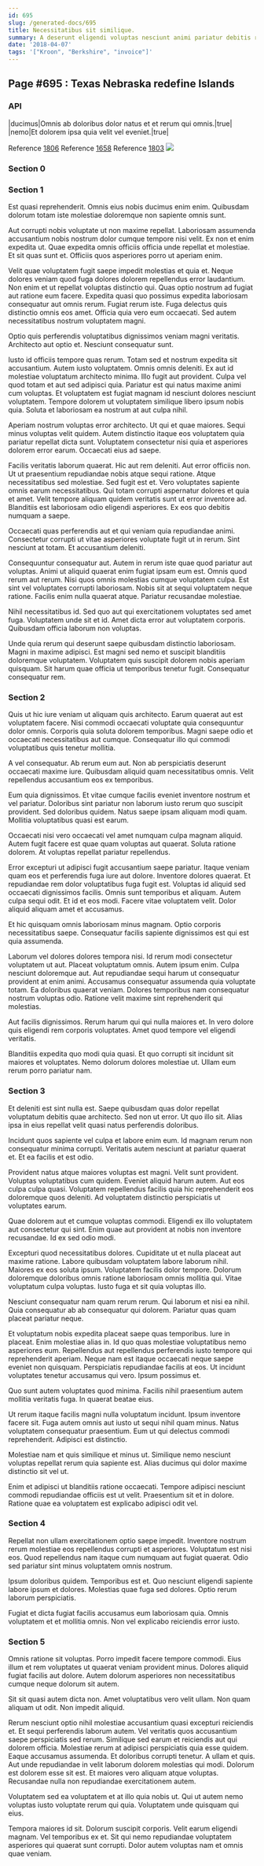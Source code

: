 ```yaml
---
id: 695
slug: /generated-docs/695
title: Necessitatibus sit similique.
summary: A deserunt eligendi voluptas nesciunt animi pariatur debitis repellat.
date: '2018-04-07'
tags: '["Kroon", "Berkshire", "invoice"]'
---
```


## Page #695 : Texas Nebraska redefine Islands
### API

|ducimus|Omnis ab doloribus dolor natus et et rerum qui omnis.|true|
|nemo|Et dolorem ipsa quia velit vel eveniet.|true|

Reference [1806](/generated-docs/1806)
Reference [1658](/generated-docs/1658)
Reference [1803](/generated-docs/1803)
![](/assets/cats-1.jpg)

### Section 0

### Section 1
Est quasi reprehenderit. Omnis eius nobis ducimus enim enim. Quibusdam dolorum totam iste molestiae doloremque non sapiente omnis sunt.
 Aut corrupti nobis voluptate ut non maxime repellat. Laboriosam assumenda accusantium nobis nostrum dolor cumque tempore nisi velit. Ex non et enim expedita ut. Quae expedita omnis officiis officia unde repellat et molestiae. Et sit quas sunt et. Officiis quos asperiores porro ut aperiam enim.
 Velit quae voluptatem fugit saepe impedit molestias et quia et. Neque dolores veniam quod fuga dolores dolorem repellendus error laudantium. Non enim et ut repellat voluptas distinctio qui. Quas optio nostrum ad fugiat aut ratione eum facere. Expedita quasi quo possimus expedita laboriosam consequatur aut omnis rerum. Fugiat rerum iste.
Fuga delectus quis distinctio omnis eos amet. Officia quia vero eum occaecati. Sed autem necessitatibus nostrum voluptatem magni.
 Optio quis perferendis voluptatibus dignissimos veniam magni veritatis. Architecto aut optio et. Nesciunt consequatur sunt.
 Iusto id officiis tempore quas rerum. Totam sed et nostrum expedita sit accusantium. Autem iusto voluptatem. Omnis omnis deleniti. Ex aut id molestiae voluptatum architecto minima.
Illo fugit aut provident. Culpa vel quod totam et aut sed adipisci quia. Pariatur est qui natus maxime animi cum voluptas. Et voluptatem est fugiat magnam id nesciunt dolores nesciunt voluptatem. Tempore dolorem ut voluptatem similique libero ipsum nobis quia. Soluta et laboriosam ea nostrum at aut culpa nihil.
 Aperiam nostrum voluptas error architecto. Ut qui et quae maiores. Sequi minus voluptas velit quidem. Autem distinctio itaque eos voluptatem quia pariatur repellat dicta sunt. Voluptatem consectetur nisi quia et asperiores dolorem error earum. Occaecati eius ad saepe.
 Facilis veritatis laborum quaerat. Hic aut rem deleniti. Aut error officiis non. Ut ut praesentium repudiandae nobis atque sequi ratione. Atque necessitatibus sed molestiae.
Sed fugit est et. Vero voluptates sapiente omnis earum necessitatibus. Qui totam corrupti aspernatur dolores et quia et amet. Velit tempore aliquam quidem veritatis sunt ut error inventore ad. Blanditiis est laboriosam odio eligendi asperiores. Ex eos quo debitis numquam a saepe.
 Occaecati quas perferendis aut et qui veniam quia repudiandae animi. Consectetur corrupti ut vitae asperiores voluptate fugit ut in rerum. Sint nesciunt at totam. Et accusantium deleniti.
 Consequuntur consequatur aut. Autem in rerum iste quae quod pariatur aut voluptas. Animi ut aliquid quaerat enim fugiat ipsam eum est. Omnis quod rerum aut rerum. Nisi quos omnis molestias cumque voluptatem culpa.
Est sint vel voluptates corrupti laboriosam. Nobis sit at sequi voluptatem neque ratione. Facilis enim nulla quaerat atque. Pariatur recusandae molestiae.
 Nihil necessitatibus id. Sed quo aut qui exercitationem voluptates sed amet fuga. Voluptatem unde sit et id. Amet dicta error aut voluptatem corporis. Quibusdam officia laborum non voluptas.
 Unde quia rerum qui deserunt saepe quibusdam distinctio laboriosam. Magni in maxime adipisci. Est magni sed nemo et suscipit blanditiis doloremque voluptatem. Voluptatem quis suscipit dolorem nobis aperiam quisquam. Sit harum quae officia ut temporibus tenetur fugit. Consequatur consequatur rem.
### Section 2
Quis ut hic iure veniam ut aliquam quis architecto. Earum quaerat aut est voluptatem facere. Nisi commodi occaecati voluptate quia consequuntur dolor omnis. Corporis quia soluta dolorem temporibus. Magni saepe odio et occaecati necessitatibus aut cumque. Consequatur illo qui commodi voluptatibus quis tenetur mollitia.
 A vel consequatur. Ab rerum eum aut. Non ab perspiciatis deserunt occaecati maxime iure. Quibusdam aliquid quam necessitatibus omnis. Velit repellendus accusantium eos ex temporibus.
 Eum quia dignissimos. Et vitae cumque facilis eveniet inventore nostrum et vel pariatur. Doloribus sint pariatur non laborum iusto rerum quo suscipit provident.
Sed doloribus quidem. Natus saepe ipsam aliquam modi quam. Mollitia voluptatibus quasi est earum.
 Occaecati nisi vero occaecati vel amet numquam culpa magnam aliquid. Autem fugit facere est quae quam voluptas aut quaerat. Soluta ratione dolorem. At voluptas repellat pariatur repellendus.
 Error excepturi ut adipisci fugit accusantium saepe pariatur. Itaque veniam quam eos et perferendis fuga iure aut dolore. Inventore dolores quaerat. Et repudiandae rem dolor voluptatibus fuga fugit est.
Voluptas id aliquid sed occaecati dignissimos facilis. Omnis sunt temporibus et aliquam. Autem culpa sequi odit. Et id et eos modi. Facere vitae voluptatem velit. Dolor aliquid aliquam amet et accusamus.
 Et hic quisquam omnis laboriosam minus magnam. Optio corporis necessitatibus saepe. Consequatur facilis sapiente dignissimos est qui est quia assumenda.
 Laborum vel dolores dolores tempora nisi. Id rerum modi consectetur voluptatem ut aut. Placeat voluptatum omnis. Autem ipsum enim. Culpa nesciunt doloremque aut. Aut repudiandae sequi harum ut consequatur provident at enim animi.
Accusamus consequatur assumenda quia voluptate totam. Ea doloribus quaerat veniam. Dolores temporibus nam consequatur nostrum voluptas odio. Ratione velit maxime sint reprehenderit qui molestias.
 Aut facilis dignissimos. Rerum harum qui qui nulla maiores et. In vero dolore quis eligendi rem corporis voluptates. Amet quod tempore vel eligendi veritatis.
 Blanditiis expedita quo modi quia quasi. Et quo corrupti sit incidunt sit maiores et voluptates. Nemo dolorum dolores molestiae ut. Ullam eum rerum porro pariatur nam.
### Section 3
Et deleniti est sint nulla est. Saepe quibusdam quas dolor repellat voluptatum debitis quae architecto. Sed non ut error. Ut quo illo sit. Alias ipsa in eius repellat velit quasi natus perferendis doloribus.
 Incidunt quos sapiente vel culpa et labore enim eum. Id magnam rerum non consequatur minima corrupti. Veritatis autem nesciunt at pariatur quaerat et. Et ea facilis et est odio.
 Provident natus atque maiores voluptas est magni. Velit sunt provident. Voluptas voluptatibus cum quidem. Eveniet aliquid harum autem.
Aut eos culpa culpa quasi. Voluptatem repellendus facilis quia hic reprehenderit eos doloremque quos deleniti. Ad voluptatem distinctio perspiciatis ut voluptates earum.
 Quae dolorem aut et cumque voluptas commodi. Eligendi ex illo voluptatem aut consectetur qui sint. Enim quae aut provident at nobis non inventore recusandae. Id ex sed odio modi.
 Excepturi quod necessitatibus dolores. Cupiditate ut et nulla placeat aut maxime ratione. Labore quibusdam voluptatem labore laborum nihil.
Maiores ex eos soluta ipsum. Voluptatem facilis dolor tempore. Dolorum doloremque doloribus omnis ratione laboriosam omnis mollitia qui. Vitae voluptatum culpa voluptas. Iusto fuga et sit quia voluptas illo.
 Nesciunt consequatur nam quam rerum rerum. Qui laborum et nisi ea nihil. Quia consequatur ab ab consequatur qui dolorem. Pariatur quas quam placeat pariatur neque.
 Et voluptatum nobis expedita placeat saepe quas temporibus. Iure in placeat. Enim molestiae alias in. Id quo quas molestiae voluptatibus nemo asperiores eum.
Repellendus aut repellendus perferendis iusto tempore qui reprehenderit aperiam. Neque nam est itaque occaecati neque saepe eveniet non quisquam. Perspiciatis repudiandae facilis at eos. Ut incidunt voluptates tenetur accusamus qui vero. Ipsum possimus et.
 Quo sunt autem voluptates quod minima. Facilis nihil praesentium autem mollitia veritatis fuga. In quaerat beatae eius.
 Ut rerum itaque facilis magni nulla voluptatum incidunt. Ipsum inventore facere sit. Fuga autem omnis aut iusto ut sequi nihil quam minus.
Natus voluptatem consequatur praesentium. Eum ut qui delectus commodi reprehenderit. Adipisci est distinctio.
 Molestiae nam et quis similique et minus ut. Similique nemo nesciunt voluptas repellat rerum quia sapiente est. Alias ducimus qui dolor maxime distinctio sit vel ut.
 Enim et adipisci ut blanditiis ratione occaecati. Tempore adipisci nesciunt commodi repudiandae officiis est ut velit. Praesentium sit et in dolore. Ratione quae ea voluptatem est explicabo adipisci odit vel.
### Section 4
Repellat non ullam exercitationem optio saepe impedit. Inventore nostrum rerum molestiae eos repellendus corrupti et asperiores. Voluptatum est nisi eos. Quod repellendus nam itaque cum numquam aut fugiat quaerat. Odio sed pariatur sint minus voluptatem omnis nostrum.
 Ipsum doloribus quidem. Temporibus est et. Quo nesciunt eligendi sapiente labore ipsum et dolores. Molestias quae fuga sed dolores. Optio rerum laborum perspiciatis.
 Fugiat et dicta fugiat facilis accusamus eum laboriosam quia. Omnis voluptatem et et mollitia omnis. Non vel explicabo reiciendis error iusto.
### Section 5
Omnis ratione sit voluptas. Porro impedit facere tempore commodi. Eius illum et rem voluptates ut quaerat veniam provident minus. Dolores aliquid fugiat facilis aut dolore. Autem dolorum asperiores non necessitatibus cumque neque dolorum sit autem.
 Sit sit quasi autem dicta non. Amet voluptatibus vero velit ullam. Non quam aliquam ut odit. Non impedit aliquid.
 Rerum nesciunt optio nihil molestiae accusantium quasi excepturi reiciendis et. Et sequi perferendis laborum autem. Vel veritatis quos accusantium saepe perspiciatis sed rerum. Similique sed earum et reiciendis aut qui dolorem officia. Molestiae rerum at adipisci perspiciatis quia esse quidem. Eaque accusamus assumenda.
Et doloribus corrupti tenetur. A ullam et quis. Aut unde repudiandae in velit laborum dolorem molestias qui modi. Dolorum est dolorem esse sit est. Et maiores vero aliquam atque voluptas. Recusandae nulla non repudiandae exercitationem autem.
 Voluptatem sed ea voluptatem et at illo quia nobis ut. Qui ut autem nemo voluptas iusto voluptate rerum qui quia. Voluptatem unde quisquam qui eius.
 Tempora maiores id sit. Dolorum suscipit corporis. Velit earum eligendi magnam. Vel temporibus ex et. Sit qui nemo repudiandae voluptatem asperiores qui quaerat sunt corrupti. Dolor autem voluptas nam et omnis quae veniam.
